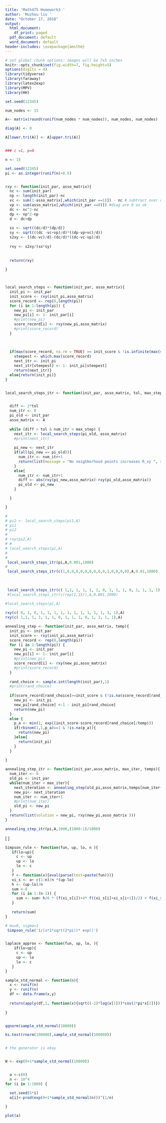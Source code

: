```yaml
---
title: 'Math475 Homework3 '
author: 'Muzhou liu '
date: "October 17, 2018"
output:
  html_document:
    df_print: paged
  pdf_document: default
  word_document: default
header-includes: \usepackage{amsthm}
---
```



```r
# set global chunk options: images will be 7x5 inches
knitr::opts_chunk$set(fig.width=7, fig.height=5)
options(digits = 4)
library(tidyverse)
library(faraway)
library(latex2exp)
library(MPV)
library(HH)
```

```r


set.seed(12345)

num_nodes <- 15

A<- matrix(round(runif(num_nodes * num_nodes)), num_nodes, num_nodes)

diag(A) <- 0 

A[lower.tri(A)] <- A[upper.tri(A)]


### c =1, p=0 

n <- 15

set.seed(12345)
pi <- as.integer(runif(n)>0.5)


rxy <- function(init_par, asso_matrix){
  nc <- sum(init_par)
  np <- length(init_par)-nc
  vc <- sum(1-asso_matrix[,which(init_par ==1)]) - nc # subtract over counting diag
  vp <- sum(asso_matrix[,which(init_par ==0)]) #diag are 0 so ok
  dc <- nc^2-nc
  dp <- np^2-np
  d <- dc+dp
  
  sx <- sqrt((dc/d)*(dp/d))
  sy <- sqrt(((dc -vc+vp)/d)*((dp-vp+vc)/d))
  s2xy <- ((dc-vc)/d)-(dc/d)*((dc-vc-vp)/d)
  
  rxy <- s2xy/(sx*sy)
  
  
  return(rxy)
  
}



local_search_steps <- function(init_par, asso_matrix){
  init_pi <- init_par
  init_score <- rxy(init_pi,asso_matrix)
  score_record <- rep(0,length(pi))
  for (i in 1:length(pi)) {
    new_pi <- init_par
    new_pi[i] <- 1- init_par[i]
    #print(new_pi)
    score_record[i] <- rxy(new_pi,asso_matrix)
    #print(score_record)
  }
  
 
  
  if(max(score_record, na.rm = TRUE) >= init_score & !is.infinite(max(score_record,na.rm = TRUE))){ 
    steepest <- which.max(score_record)
    next_itr <- init_pi
    next_itr[steepest] <- 1- init_pi[steepest]
    return(next_itr)}
  else{return(init_pi)}
}


local_search_steps_itr <- function(init_par, asso_matrix, tol, max_step ){


  diff <- 2*tol
  num_itr <- 0 
  pi_old <- init_par
  asso_matrix <- A
  
  while (diff > tol & num_itr < max_step) {
    next_itr <- local_search_steps(pi_old, asso_matrix)
    #print(next_itr)
    
    pi_new <- next_itr
    if(all(pi_new == pi_old)){
      num_itr <- num_itr+1
      return(list(message = "No neighborhood points increases R_xy ", solution = pi_new, num_itr= num_itr,R_xy = rxy(pi_new,A)))
    }
    else{
      num_itr <- num_itr+1
      diff <- abs(rxy(pi_new,asso_matrix)-rxy(pi_old,asso_matrix))
      pi_old <- pi_new
    }

  }

}

# 
# pi2 <- local_search_steps(pi1,A)
# pi1
# pi2
# 
# rxy(pi2,A)
# # 
# local_search_steps(pi,A)
# 
# 
 local_search_steps_itr(pi,A,0.001,1000)
# 
 local_search_steps_itr(c(1,0,0,0,0,0,0,0,0,0,1,0,0,0,0),A,0.01,1000)
 
 
 
 local_search_steps_itr(c( 1,1, 1, 1, 1, 1, 0, 1, 1, 1, 0, 1, 1, 1, 1),A,0.01,1000)
 #local_search_steps_itr(c(rep(1,15)),A,0.001,1000)

#local_search_steps(pi,A)
 
rxy(c( 0, 1, 0, 1, 1, 1, 1, 1, 1, 1, 1, 1, 1, 1, 1),A)
rxy(c( 1,1, 1, 1, 1, 1, 0, 1, 1, 1, 0, 1, 1, 1, 1),A)
```


```r

annealing_step <- function(init_par, asso_matrix, temp){
  init_pi <- init_par
  init_score <- rxy(init_pi,asso_matrix)
  score_record <- rep(0,length(pi))
  for (i in 1:length(pi)) {
    new_pi <- init_par
    new_pi[i] <- 1- init_par[i]
    #print(new_pi)
    score_record[i] <- rxy(new_pi,asso_matrix)
    #print(score_record)
  }
  
  rand_choice <- sample.int(length(init_par),1)
  #print(rand_choice)
  
  if(score_record[rand_choice]>=init_score & (!is.na(score_record[rand_choice])) & !is.infinite(score_record[rand_choice])){
    new_pi <- init_pi
    new_pi[rand_choice] <-1 - init_pi[rand_choice]
    return(new_pi)
  }
  else {
    p_a <- min(1, exp((init_score-score_record[rand_choice]/temp)))
    if(rbinom(1,1,p_a)==1 & !is.na(p_a)){
      return(new_pi)
    }else{
      return(init_pi)
    }
  }
  
}

annealing_step_itr <- function(init_par,asso_matrix, max_iter, temps){
  num_iter <- 0
  old_pi <- init_par
  while(num_iter < max_iter){
    next_iteration <- annealing_step(old_pi,asso_matrix,temps[num_iter+1])
    new_pi<- next_iteration
    num_iter <- num_iter+1
    #print(num_iter)
    old_pi <- new_pi
  }
  return(list(solution = new_pi, rxy(new_pi,asso_matrix )))
}

annealing_step_itr(pi,A,1000,(1000:1)/1000)
```



\[ \]
```r
Simpson_rule <- function(fun, up, lo, n ){
   if(lo>up){
     c <- up
     up <- lo
     lo <- c
   }
   f <- function(x){eval(parse(text=paste(fun)))}
   xi_s <- a+ c(1:n)/n *(up-lo)
   h <- (up-lo)/n
   sum <-0 
   for (i in 1:(n-1)) {
     sum <- sum+ h/6 * (f(xi_s[i])+4* f((xi_s[i]+xi_s[i+1])/2) + f(xi_s[i+1])) 
   }
   
   return(sum)
}

# mu=0, sigma=1
 Simpson_rule('1/(x*1*sqrt(2*pi))* exp()')



```



```r
laplace_approx <- function(fun, up, lo, ){
    if(lo>up){
     c <- up
     up <- lo
     lo <- c
   } 
}

```



```r
sample_std_normal <- function(n){
  x <- runif(n)
  y <- runif(n)
  df <- data.frame(x,y)
  
  return(apply(df,1, function(x){sqrt((-2)*log(x[1]))*cos(2*pi*x[2])}))
  
}


qqnorm(sample_std_normal(10000))

ks.test(rnorm(100000),sample_std_normal(100000))


# the generator is okay 


W <- exp(0+1*sample_std_normal(10000))


  a <-c(0)
  n <- 10^4
for (i in 1:1000) {

  set.seed(5*i)
  a[i]<-prod(exp(0+1*sample_std_normal(n)))^(1/n)
  
}

plot(a)


```